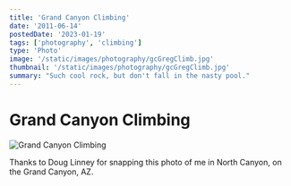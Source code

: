 ```yaml
---
title: 'Grand Canyon Climbing'
date: '2011-06-14'
postedDate: '2023-01-19'
tags: ['photography', 'climbing']
type: 'Photo'
image: '/static/images/photography/gcGregClimb.jpg'
thumbnail: '/static/images/photography/gcGregClimb.jpg'
summary: "Such cool rock, but don't fall in the nasty pool."
---
```


# Grand Canyon Climbing

![Grand Canyon Climbing](/static/images/photography/gcGregClimb.jpg)

Thanks to Doug Linney for snapping this photo of me in North Canyon, on the Grand Canyon, AZ.

